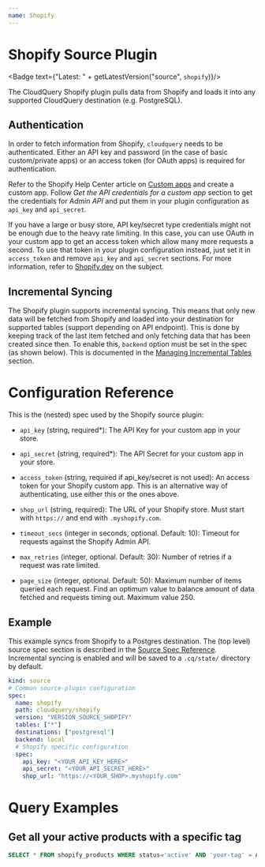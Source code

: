 ```yaml
---
name: Shopify
---
```

# Shopify Source Plugin


<Badge text={"Latest: " + getLatestVersion("source", `shopify`)}/>

The CloudQuery Shopify plugin pulls data from Shopify and loads it into any supported CloudQuery destination (e.g. PostgreSQL).

## Authentication

In order to fetch information from Shopify, `cloudquery` needs to be authenticated. Either an API key and password (in the case of basic custom/private apps) or an access token (for OAuth apps) is required for authentication.

Refer to the Shopify Help Center article on [Custom apps](https://help.shopify.com/en/manual/apps/custom-apps) and create a custom app. Follow _Get the API credentials for a custom app_ section to get the credentials for _Admin API_ and put them in your plugin configuration as `api_key` and `api_secret`.

If you have a large or busy store, API key/secret type credentials might not be enough due to the heavy rate limiting. In this case, you can use OAuth in your custom app to get an access token which allow many more requests a second. To use that token in your plugin configuration instead, just set it in `access_token` and remove `api_key` and `api_secret` sections. For more information, refer to [Shopify.dev](https://shopify.dev/apps/distribution) on the subject.

## Incremental Syncing

The Shopify plugin supports incremental syncing. This means that only new data will be fetched from Shopify and loaded into your destination for supported tables (support depending on API endpoint). This is done by keeping track of the last item fetched and only fetching data that has been created since then.
To enable this, `backend` option must be set in the spec (as shown below). This is documented in the [Managing Incremental Tables](/docs/advanced-topics/managing-incremental-tables) section.

# Configuration Reference

This is the (nested) spec used by the Shopify source plugin:

- `api_key` (string, required*):
  The API Key for your custom app in your store.

- `api_secret` (string, required*):
  The API Secret for your custom app in your store.

- `access_token` (string, required if api_key/secret is not used):
  An access token for your Shopify custom app. This is an alternative way of authenticating, use either this or the ones above.

- `shop_url` (string, required): The URL of your Shopify store. Must start with `https://` and end with `.myshopify.com`.

- `timeout_secs` (integer in seconds, optional. Default: 10):
  Timeout for requests against the Shopify Admin API.

- `max_retries` (integer, optional. Default: 30):
  Number of retries if a request was rate limited.

- `page_size` (integer, optional. Default: 50):
  Maximum number of items queried each request. Find an optimum value to balance amount of data fetched and requests timing out. Maximum value 250.

## Example

This example syncs from Shopify to a Postgres destination. The (top level) source spec section is described in the [Source Spec Reference](https://www.cloudquery.io/docs/reference/source-spec). Incremental syncing is enabled and will be saved to a `.cq/state/` directory by default.

```yaml
kind: source
# Common source-plugin configuration
spec:
  name: shopify
  path: cloudquery/shopify
  version: "VERSION_SOURCE_SHOPIFY"
  tables: ["*"]
  destinations: ["postgresql"]
  backend: local
  # Shopify specific configuration
  spec:
    api_key: "<YOUR_API_KEY_HERE>"
    api_secret: "<YOUR_API_SECRET_HERE>"
    shop_url: "https://<YOUR_SHOP>.myshopify.com"
```

# Query Examples

## Get all your active products with a specific tag

```sql copy
SELECT * FROM shopify_products WHERE status='active' AND 'your-tag' = ANY(tags);
```

